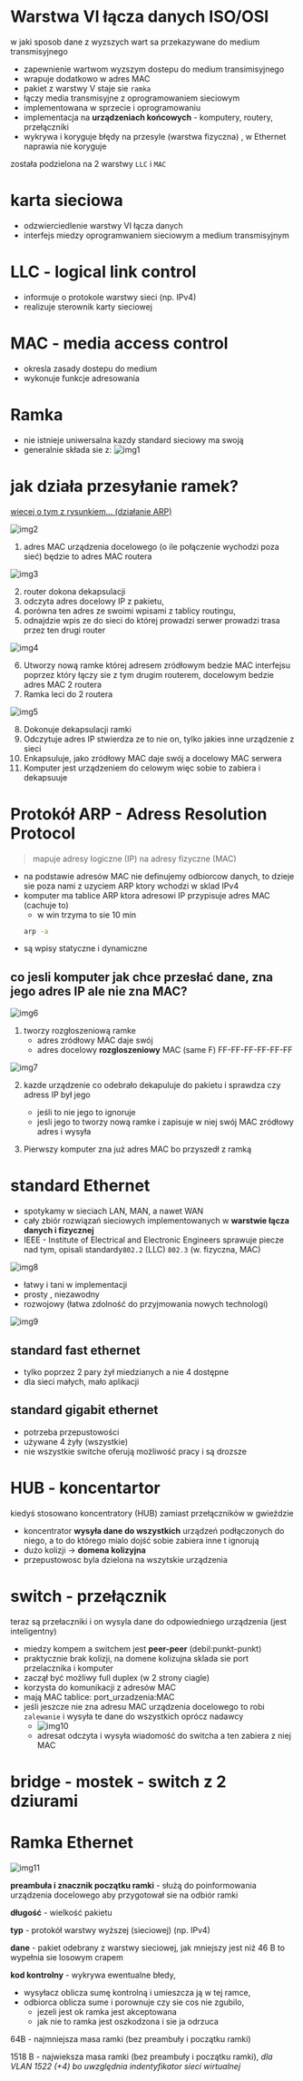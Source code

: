# Warstwa VI łącza danych ISO/OSI

w jaki sposob dane z wyzszych wart sa przekazywane do medium transmisyjnego

- zapewnienie wartwom wyzszym dostepu do medium transimisyjnego
- wrapuje dodatkowo w adres MAC
- pakiet z warstwy V staje sie `ramka`
- łączy media transmisyjne z oprogramowaniem sieciowym
- implementowana w sprzecie i oprogramowaniu
- implementacja na **urządzeniach końcowych** - komputery, routery, przełączniki
- wykrywa i koryguje błędy na przesyle (warstwa fizyczna) , w Ethernet naprawia nie koryguje

została podzielona na 2 warstwy `LLC` i `MAC`

# karta sieciowa

- odzwierciedlenie warstwy VI łącza danych
- interfejs miedzy oprogramwaniem sieciowym a medium transmisyjnym

# **LLC** - logical link control

- informuje o protokole warstwy sieci (np. IPv4)
- realizuje sterownik karty sieciowej

# **MAC** - media access control

- okresla zasady dostepu do medium
- wykonuje funkcje adresowania

# Ramka

- nie istnieje uniwersalna kazdy standard sieciowy ma swoją
- generalnie składa sie z:
  ![img1](/lab2/img/img1.webp)

# jak działa przesyłanie ramek?

[wiecej o tym z rysunkiem... (działanie ARP)](../lab5/lab5_arp_protocol.mdx)

![img2](/lab2/img/img2.webp)

1. adres MAC urządzenia docelowego (o ile połączenie wychodzi poza sieć) będzie to adres MAC routera

![img3](/lab2/img/img3.webp)

2. router dokona dekapsulacji
3. odczyta adres docelowy IP z pakietu,
4. porówna ten adres ze swoimi wpisami z tablicy routingu,
5. odnajdzie wpis ze do sieci do której prowadzi serwer prowadzi trasa przez ten drugi router

![img4](/lab2/img/img4.webp)

6. Utworzy nową ramke której adresem zródłowym bedzie MAC interfejsu poprzez który łączy sie z tym drugim routerem, docelowym bedzie adres MAC 2 routera
7. Ramka leci do 2 routera

![img5](/lab2/img/img5.webp)

8. Dokonuje dekapsulacji ramki
9. Odczytuje adres IP stwierdza ze to nie on, tylko jakies inne urządzenie z sieci
10. Enkapsuluje, jako zródłowy MAC daje swój a docelowy MAC serwera
11. Komputer jest urządzeniem do celowym więc sobie to zabiera i dekapsuuje

# Protokół ARP - Adress Resolution Protocol

> mapuje adresy logiczne (IP) na adresy fizyczne (MAC)

- na podstawie adresów MAC nie definujemy odbiorcow danych, to dzieje sie poza nami z uzyciem ARP ktory wchodzi w sklad IPv4
- komputer ma tablice ARP ktora adresowi IP przypisuje adres MAC (cachuje to)
  - w win trzyma to sie 10 min
  ```bash
  arp -a
  ```
- są wpisy statyczne i dynamiczne

## co jesli komputer jak chce przesłać dane, zna jego adres IP ale nie zna MAC?

![img6](/lab2/img/img6.webp)

1. tworzy rozgłoszeniową ramke
   - adres zródłowy MAC daje swój
   - adres docelowy **rozgloszeniowy** MAC (same F) FF-FF-FF-FF-FF-FF

![img7](/lab2/img/img7.webp)

2. kazde urządzenie co odebrało dekapuluje do pakietu i sprawdza czy adress IP był jego

   - jeśli to nie jego to ignoruje
   - jesli jego to tworzy nową ramke i zapisuje w niej swój MAC zródłowy adres i wysyła

3. Pierwszy komputer zna już adres MAC bo przyszedł z ramką

# standard Ethernet

- spotykamy w sieciach LAN, MAN, a nawet WAN
- cały zbiór rozwiązań sieciowych implementowanych w **warstwie łącza danych i fizycznej**
- IEEE - Institute of Electrical and Electronic Engineers sprawuje piecze nad tym, opisali standardy`802.2` (LLC) `802.3` (w. fizyczna, MAC)

![img8](/lab2/img/img8.webp)

- łatwy i tani w implementacji
- prosty , niezawodny
- rozwojowy (łatwa zdolność do przyjmowania nowych technologi)

![img9](/lab2/img/img9.webp)

## standard fast ethernet

- tylko poprzez 2 pary żył miedzianych a nie 4 dostępne
- dla sieci małych, mało aplikacji

## standard gigabit ethernet

- potrzeba przepustowości
- używane 4 żyły (wszystkie)
- nie wszystkie switche oferują możliwość pracy i są drozsze

# HUB - koncentartor

kiedyś stosowano koncentratory (HUB) zamiast przełączników w gwieździe

- koncentrator **wysyła dane do wszystkich** urządzeń podłączonych do niego, a to do którego mialo dojść sobie zabiera inne t ignorują
- dużo kolizji -> **domena kolizyjna**
- przepustowosc byla dzielona na wszytskie urządzenia

# switch - przełącznik

teraz są przełaczniki i on wysyla dane do odpowiedniego urządzenia (jest inteligentny)

- miedzy kompem a switchem jest **peer-peer** (debil:punkt-punkt)
- praktycznie brak kolizji, na domene kolizujna sklada sie port przelacznika i komputer
- zaczął być możliwy full duplex (w 2 strony ciagle)
- korzysta do komunikacji z adresów MAC
- mają MAC tablice: port_urzadzenia:MAC
- jeśli jeszcze nie zna adresu MAC urządzenia docelowego to robi `zalewanie` i wysyła te dane do wszystkich oprócz nadawcy
  - ![img10](/lab2/img/img10.webp)
  - adresat odczyta i wysyła wiadomość do switcha a ten zabiera z niej MAC

# bridge - mostek - switch z 2 dziurami

# Ramka Ethernet

![img11](/lab2/img/img11.webp)

**preambuła i znacznik początku ramki** - służą do poinformowania urządzenia docelowego aby przygotował sie na odbiór ramki

**długość** - wielkość pakietu

**typ** - protokół warstwy wyższej (sieciowej) (np. IPv4)

**dane** - pakiet odebrany z warstwy sieciowej, jak mniejszy jest niż 46 B to wypełnia sie losowym crapem

**kod kontrolny** - wykrywa ewentualne błedy,

- wysyłacz oblicza sumę kontrolną i umieszcza ją w tej ramce,
- odbiorca oblicza sume i porownuje czy sie cos nie zgubilo,
  - jezeli jest ok ramka jest akceptowana
  - jak nie to ramka jest oszkodzona i sie ja odrzuca

64B - najmniejsza masa ramki (bez preambuły i początku ramki)

1518 B - najwieksza masa ramki (bez preambuły i początku ramki),
_dla VLAN 1522 (+4) bo uwzględnia indentyfikator sieci wirtualnej_
